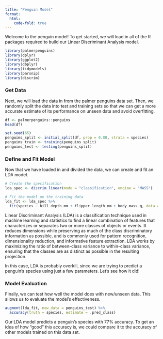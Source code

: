 ```yaml
---
title: "Penguin Model"
format:
  html:
    code-fold: true
---
```


Welcome to the penguin model! To get started, we will load in all of the R packages required to build our Linear Discriminant Analysis model.

```r
library(palmerpenguins)
library(dplyr)
library(ggplot2)
library(dbplyr)
library(tidymodels)
library(parsnip)
library(discrim)
```

### Get Data

Next, we will load the data in from the palmer penguins data set. Then, we randomly split the data into test and training sets so that we can get a more accurate estimate of its performance on unseen data and avoid overfitting.

```r
df <- palmerpenguins::penguins
head(df)

set.seed(65)
penguins_split <- initial_split(df, prop = 0.80, strata = species)
penguins_train <- training(penguins_split)
penguins_test <- testing(penguins_split)
```

### Define and Fit Model

Now that we have loaded in and divided the data, we can create and fit an LDA model.

```r
# Create the specification
lda_spec <- discrim_linear(mode = "classification", engine = "MASS")

# Fit the model on the training data
lda_fit <- lda_spec %>%
  fit(species ~ bill_depth_mm + flipper_length_mm + body_mass_g, data = penguins_train)
```

Linear Discriminant Analysis (LDA) is a classification technique used in machine learning and statistics to find a linear combination of features that characterizes or separates two or more classes of objects or events. It reduces dimensions while preserving as much of the class discriminatory information as possible, and is commonly used for pattern recognition, dimensionality reduction, and informative feature extraction. LDA works by maximizing the ratio of between-class variance to within-class variance, ensuring that the classes are as distinct as possible in the resulting projection.

In this case, LDA is probably overkill, since we are trying to predict a penguin's species using just a few parameters. Let's see how it did!

### Model Evaluation

Finally, we can test how well the model does with new/unseen data. This allows us to evaluate the model's effectiveness.

```r
augment(lda_fit, new_data = penguins_test) %>%
  accuracy(truth = species, estimate = .pred_class)
```

Our LDA model predicts a penguin's species with 77% accuracy. To get an idea of how "good" this accuracy is, we could compare it to the accuracy of other models trained on this data set.
